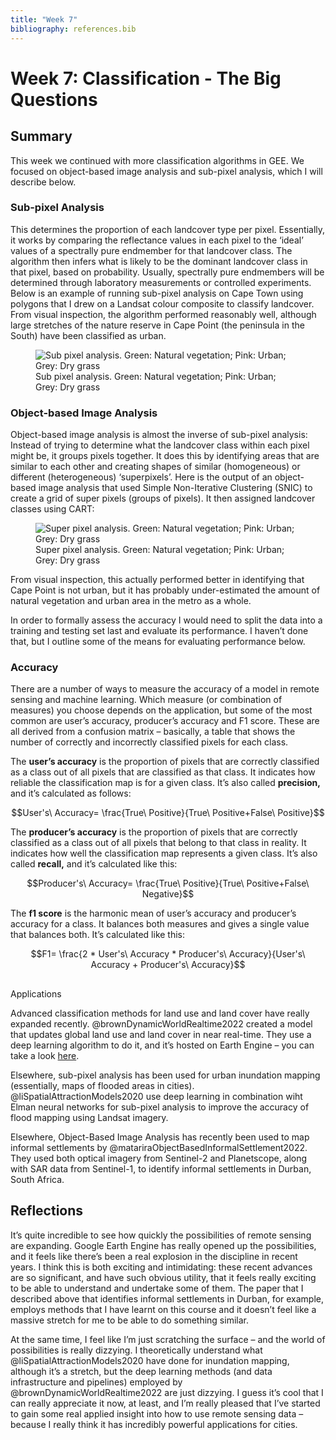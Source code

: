 ```yaml
---
title: "Week 7"
bibliography: references.bib
---
```


# Week 7: Classification - The Big Questions

## Summary

This week we continued with more classification algorithms in GEE. We focused on object-based image analysis and sub-pixel analysis, which I will describe below.

### Sub-pixel Analysis

This determines the proportion of each landcover type per pixel. Essentially, it works by comparing the reflectance values in each pixel to the 'ideal' values of a spectrally pure endmember for that landcover class. The algorithm then infers what is likely to be the dominant landcover class in that pixel, based on probability. Usually, spectrally pure endmembers will be determined through laboratory measurements or controlled experiments. Below is an example of running sub-pixel analysis on Cape Town using polygons that I drew on a Landsat colour composite to classify landcover. From visual inspection, the algorithm performed reasonably well, although large stretches of the nature reserve in Cape Point (the peninsula in the South) have been classified as urban.

![Sub pixel analysis. Green: Natural vegetation; Pink: Urban; Grey: Dry grass](images/sub-pixel_reclassified.jpg)

### Object-based Image Analysis

Object-based image analysis is almost the inverse of sub-pixel analysis: Instead of trying to determine what the landcover class within each pixel might be, it groups pixels together. It does this by identifying areas that are similar to each other and creating shapes of similar (homogeneous) or different (heterogeneous) 'superpixels'. Here is the output of an object-based image analysis that used Simple Non-Iterative Clustering (SNIC) to create a grid of super pixels (groups of pixels). It then assigned landcover classes using CART:

![Super pixel analysis. Green: Natural vegetation; Pink: Urban; Grey: Dry grass](images/super-pixel_classified.jpg)

From visual inspection, this actually performed better in identifying that Cape Point is not urban, but it has probably under-estimated the amount of natural vegetation and urban area in the metro as a whole.

In order to formally assess the accuracy I would need to split the data into a training and testing set last and evaluate its performance. I haven't done that, but I outline some of the means for evaluating performance below.

### Accuracy

There are a number of ways to measure the accuracy of a model in remote sensing and machine learning. Which measure (or combination of measures) you choose depends on the application, but some of the most common are user's accuracy, producer's accuracy and F1 score. These are all derived from a confusion matrix -- basically, a table that shows the number of correctly and incorrectly classified pixels for each class.

The **user's accuracy** is the proportion of pixels that are correctly classified as a class out of all pixels that are classified as that class. It indicates how reliable the classification map is for a given class. It's also called **precision,** and it's calculated as follows:

$$User's\ Accuracy= \frac{True\ Positive}{True\ Positive+False\ Positive}$$

The **producer's accuracy** is the proportion of pixels that are correctly classified as a class out of all pixels that belong to that class in reality. It indicates how well the classification map represents a given class. It's also called **recall,** and it's calculated like this:

$$Producer's\ Accuracy= \frac{True\ Positive}{True\ Positive+False\ Negative}$$

The **f1 score** is the harmonic mean of user's accuracy and producer's accuracy for a class. It balances both measures and gives a single value that balances both. It's calculated like this:

$$F1= \frac{2 * User's\ Accuracy * Producer's\ Accuracy}{User's\ Accuracy + Producer's\ Accuracy}$$

## 
Applications

Advanced classification methods for land use and land cover have really expanded recently. @brownDynamicWorldRealtime2022 created a model that updates global land use and land cover in near real-time. They use a deep learning algorithm to do it, and it's hosted on Earth Engine -- you can take a look [here](https://dynamicworld.app/explore).

Elsewhere, sub-pixel analysis has been used for urban inundation mapping (essentially, maps of flooded areas in cities). @liSpatialAttractionModels2020 use deep learning in combination wiht Elman neural networks for sub-pixel analysis to improve the accuracy of flood mapping using Landsat imagery.

Elsewhere, Object-Based Image Analysis has recently been used to map informal settlements by @matariraObjectBasedInformalSettlement2022. They used both optical imagery from Sentinel-2 and Planetscope, along with SAR data from Sentinel-1, to identify informal settlements in Durban, South Africa.

## Reflections

It's quite incredible to see how quickly the possibilities of remote sensing are expanding. Google Earth Engine has really opened up the possibilities, and it feels like there's been a real explosion in the discipline in recent years. I think this is both exciting and intimidating: these recent advances are so significant, and have such obvious utility, that it feels really exciting to be able to understand and undertake some of them. The paper that I described above that identifies informal settlements in Durban, for example, employs methods that I have learnt on this course and it doesn't feel like a massive stretch for me to be able to do something similar.

At the same time, I feel like I'm just scratching the surface -- and the world of possibilities is really dizzying. I theoretically understand what @liSpatialAttractionModels2020 have done for inundation mapping, although it's a stretch, but the deep learning methods (and data infrastructure and pipelines) employed by @brownDynamicWorldRealtime2022 are just dizzying. I guess it's cool that I can really appreciate it now, at least, and I'm really pleased that I've started to gain some real applied insight into how to use remote sensing data -- because I really think it has incredibly powerful applications for cities.
